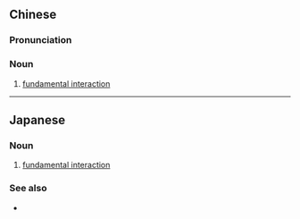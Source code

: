 ==Chinese==
{{zh-forms|type=24}}

===Pronunciation===
{{zh-pron
|m=jīběn xiānghù zuòyòng
|cat=n
}}

===Noun===
{{zh-noun}}

# {{lb|zh|physics}} [[fundamental interaction]]

----

==Japanese==
{{ja-kanjitab|き|ほん|そう|ご|さ|よう}}
{{wikipedia|lang=ja}}

===Noun===
{{ja-noun|きほん そうごさよう|head=[[基本]][[相互作用]]}}

# {{lb|ja|physics}} [[fundamental interaction]]

===See also===
* {{list:fundamental interactions/ja}}
